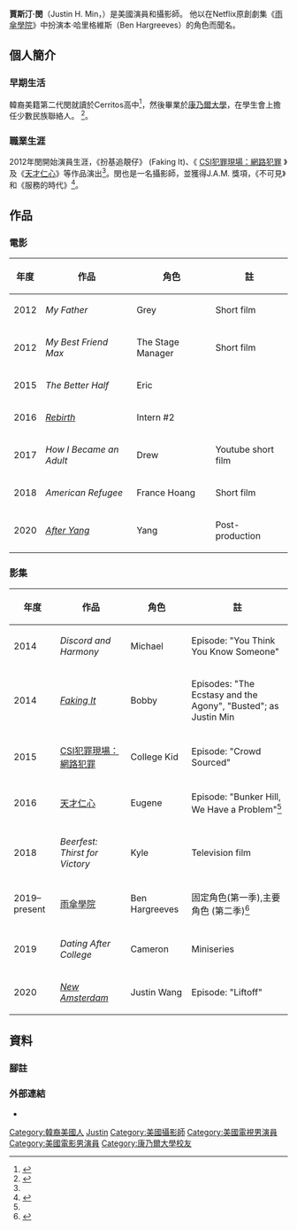 {{Infobox person
| name               = 賈斯汀·閔<br>Justin H. Min
| image              = File:Justin Hong-Kee Min.jpg
| alt                = 220px
| caption            = 
| birth_name         = 
| birth_date         = {{birth date and age|1990|03|20}}
| birth_place        = 
| other_names        = Justin Min
| alma_mater         = [[康乃爾大學|康乃爾大學]]
| occupation         = {{flatlist|
*演員
*攝影師}}
| years_active       = 2012迄今
}}

'''賈斯汀·閔'''（Justin H. Min，{{bd|1990年|3月20日}}）是美國演員和攝影師。 他以在Netflix原創劇集《[[雨傘學院|雨傘學院]]》中扮演本·哈里格維斯（Ben Hargreeves）的角色而聞名。

==個人簡介==
=== 早期生活 ===
韓裔美籍第二代閔就讀於Cerritos高中<ref>{{Citation|last=4Jason4Justin|title=Graduation Speech by Justin Min|date=2007-06-23|url=https://www.youtube.com/watch?v=t46QBsNvdmc|access-date=2019-06-30|archive-date=2020-07-26|archive-url=https://web.archive.org/web/20200726130022/https://www.youtube.com/watch?v=t46QBsNvdmc|dead-url=no}}</ref>，然後畢業於[[康乃爾大學|康乃爾大學]]，在學生會上擔任少數民族聯絡人。
<ref>{{Cite web|url=https://cornellsun.com/2010/04/07/any-student-any-study-korean-studies/|title=Any Student, Any Study: Korean Studies|last=Sun|first=The Cornell Daily|date=2010-04-07|website=The Cornell Daily Sun|language=en-US|access-date=2019-06-30}}</ref>。

===職業生涯===
2012年閔開始演員生涯，《扮基追靚仔》 (Faking It)、《 [[CSI犯罪現場：網路犯罪|CSI犯罪現場：網路犯罪]] 》及《[[天才仁心|天才仁心]]》等作品演出<ref name="express" />。閔也是一名攝影師，並獲得J.A.M. 獎項，《不可見》和《服務的時代》<ref name="express">{{cite web|url=https://www.express.co.uk/showbiz/tv-radio/1089370/The-Umbrella-Academy-cast-Justin-H-Min-Ben-Number-6-Netflix-series|title=The Umbrella Academy cast: Who is Justin H Min? Who plays Ben?|date=2019-02-19|last=Denbath|first=Neela|accessdate=2019-04-04|work=[[Daily_Express|Daily Express]]|archive-url=https://web.archive.org/web/20190317185245/https://www.express.co.uk/showbiz/tv-radio/1089370/The-Umbrella-Academy-cast-Justin-H-Min-Ben-Number-6-Netflix-series|archive-date=2019-03-17|url-status=no}}</ref>。

==作品==
=== 電影 ===
{| class="wikitable sortable"
|-
!年度
!作品
!角色
! class="unsortable" |註
|-
|2012
|''My Father''
|Grey
|Short film
|-
|2012
|''My Best Friend Max''
|The Stage Manager
|Short film
|-
|2015
|''The Better Half''
|Eric
|
|-
|2016
|''[[Rebirth_(2016_film)|Rebirth]]''
|Intern #2
|
|-
|2017
|''How I Became an Adult''
|Drew
|Youtube short film
|-
|2018
|''American Refugee''
|France Hoang
|Short film
|-
|2020
|''[[After_Yang|After Yang]]''
|Yang
|Post-production
|}

=== 影集 ===
{| class="wikitable sortable"
|-
!年度
!作品
!角色
! class="unsortable" |註
|-
|2014
|''Discord and Harmony''
|Michael
|Episode: "You Think You Know Someone"
|-
|2014
|''[[Faking_It_(U.S._TV_series)|Faking It]]''
|Bobby
|Episodes: "The Ecstasy and the Agony", "Busted"; as Justin Min
|-
|2015
|[[CSI犯罪現場：網路犯罪|CSI犯罪現場：網路犯罪]]
|College Kid
|Episode: "Crowd Sourced"
|-
|2016
|[[天才仁心|天才仁心]]
|Eugene
|Episode: "Bunker Hill, We Have a Problem"<ref name="express" />
|-
|2018
|''Beerfest: Thirst for Victory''
|Kyle
|Television film
|-
|2019–present
|[[雨傘學院|雨傘學院]]
|Ben Hargreeves
|固定角色(第一季),主要角色 (第二季)<ref>{{Cite web|url=https://www.instagram.com/p/BvwaEjZjErT/|title=Justin H. Min on Instagram: "Season 2: Ben is back. And he's back with a promotion. He's officially a series regular. – I know I joke around here quite a bit, but I…"|website=Instagram|language=en|access-date=2019-04-04|archive-date=2020-01-23|archive-url=https://web.archive.org/web/20200123171455/https://www.instagram.com/p/BvwaEjZjErT/|dead-url=no}}</ref>
|-
|2019
|''Dating After College''
|Cameron
|Miniseries
|-
|2020
|[[New_Amsterdam_(2018_TV_series)|''New Amsterdam'']]
|Justin Wang
|Episode: "Liftoff"
|}

==資料==
=== 腳註 ===
{{reflist}}

===外部連結===
*{{IMDB name|5093708}}

{{authority control}}
{{DEFAULTSORT:Min, Justin}}
[[Category:韓裔美國人|Category:韓裔美國人]]
[[Category:閔姓|Justin]]
[[Category:美國攝影師|Category:美國攝影師]]
[[Category:美國電視男演員|Category:美國電視男演員]]
[[Category:美國電影男演員|Category:美國電影男演員]]
[[Category:康乃爾大學校友|Category:康乃爾大學校友]]